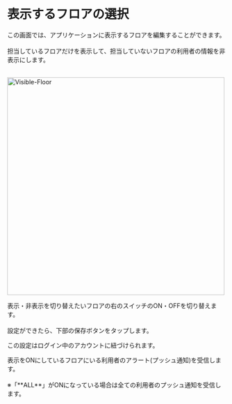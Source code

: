 # 表示するフロアの選択

この画面では、アプリケーションに表示するフロアを編集することができます。<br></br>
担当しているフロアだけを表示して、担当していないフロアの利用者の情報を非表示にします。<br></br>

<Image src="/assets/setting/visible-floor/visible-floor.png" alt="Visible-Floor" height="500" />

表示・非表示を切り替えたいフロアの右のスイッチのON・OFFを切り替えます。<br></br>
設定ができたら、下部の保存ボタンをタップします。

<Info>この設定はログイン中のアカウントに紐づけられます。</Info>

<Info>
表示をONにしているフロアにいる利用者のアラート(プッシュ通知)を受信します。<br></br>
※「**ALL**」がONになっている場合は全ての利用者のプッシュ通知を受信します。
</Info>

